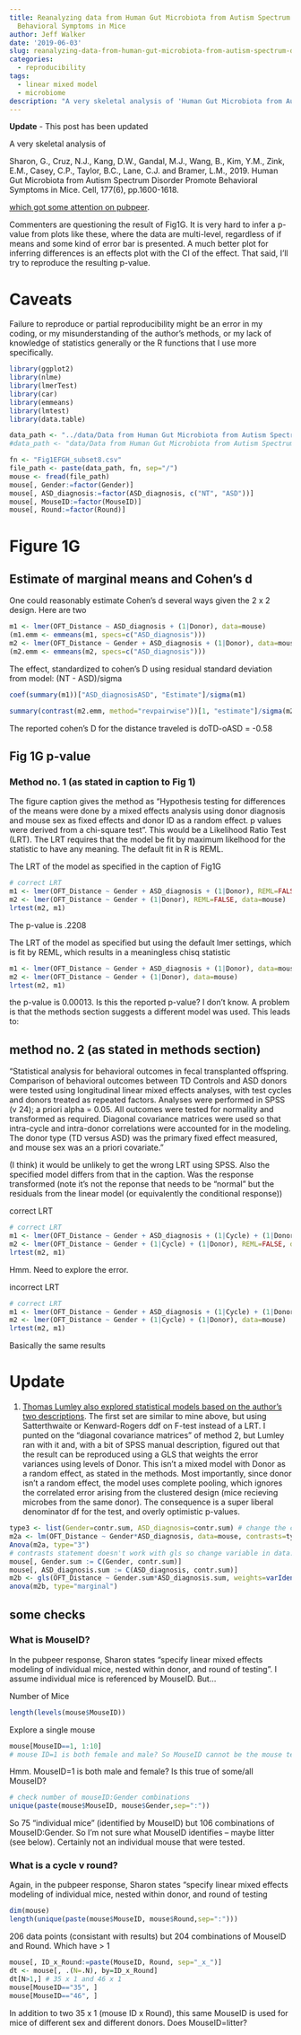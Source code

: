 ```yaml
---
title: Reanalyzing data from Human Gut Microbiota from Autism Spectrum Disorder Promote
  Behavioral Symptoms in Mice
author: Jeff Walker
date: '2019-06-03'
slug: reanalyzing-data-from-human-gut-microbiota-from-autism-spectrum-disorder-promote-behavioral-symptoms-in-mice
categories:
  - reproducibility
tags:
  - linear mixed model
  - microbiome
description: "A very skeletal analysis of 'Human Gut Microbiota from Autism Spectrum Disorder Promote Behavioral Symptoms in Mice', which got some attention on pubpeer. Commenters are questioning the result of Fig1G. It is very hard to infer a p-value from plots like these, where the data are multi-level, regardless if means and some kind of error bar is presented. A much better plot for inferring differences is an effects plot with the CI of the effect. That said, I'll try to reproduce the resulting p-value."
---
```

**Update** - This post has been updated

A very skeletal analysis of

Sharon, G., Cruz, N.J., Kang, D.W., Gandal, M.J., Wang, B., Kim, Y.M., Zink, E.M., Casey, C.P., Taylor, B.C., Lane, C.J. and Bramer, L.M., 2019. Human Gut Microbiota from Autism Spectrum Disorder Promote Behavioral Symptoms in Mice. Cell, 177(6), pp.1600-1618.

[which got some attention on pubpeer](https://pubpeer.com/publications/B521D325772244D8F656F1ED193ACA#).

Commenters are questioning the result of Fig1G. It is very hard to infer a p-value from plots like these, where the data are multi-level, regardless of if means and some kind of error bar is presented. A much better plot for inferring differences is an effects plot with the CI of the effect. That said, I'll try to reproduce the resulting p-value.

# Caveats
Failure to reproduce or partial reproducibility might be an error in my coding, or my misunderstanding of the author's methods, or my lack of knowledge of statistics generally or the R functions that I use more specifically.

```r
library(ggplot2)
library(nlme)
library(lmerTest)
library(car)
library(emmeans)
library(lmtest)
library(data.table)
```

```r
data_path <- "../data/Data from Human Gut Microbiota from Autism Spectrum Disorder Promote Behavioral Symptoms in Mice/Fig1"
#data_path <- "data/Data from Human Gut Microbiota from Autism Spectrum Disorder Promote Behavioral Symptoms in Mice/Fig1"
```

```r
fn <- "Fig1EFGH_subset8.csv"
file_path <- paste(data_path, fn, sep="/")
mouse <- fread(file_path)
mouse[, Gender:=factor(Gender)]
mouse[, ASD_diagnosis:=factor(ASD_diagnosis, c("NT", "ASD"))]
mouse[, MouseID:=factor(MouseID)]
mouse[, Round:=factor(Round)]
```

# Figure 1G

## Estimate of marginal means and Cohen's d

One could reasonably estimate Cohen's d several ways given the 2 x 2 design. Here are two

```r
m1 <- lmer(OFT_Distance ~ ASD_diagnosis + (1|Donor), data=mouse)
(m1.emm <- emmeans(m1, specs=c("ASD_diagnosis")))
m2 <- lmer(OFT_Distance ~ Gender + ASD_diagnosis + (1|Donor), data=mouse)
(m2.emm <- emmeans(m2, specs=c("ASD_diagnosis")))

```

The effect, standardized to cohen's D using residual standard deviation from model: (NT - ASD)/sigma 

```r
coef(summary(m1))["ASD_diagnosisASD", "Estimate"]/sigma(m1)

summary(contrast(m2.emm, method="revpairwise"))[1, "estimate"]/sigma(m2)


```

The reported cohen's D for the distance traveled is doTD-oASD = -0.58

## Fig 1G p-value
### Method no. 1 (as stated in caption to Fig 1)
The figure caption gives the method as "Hypothesis testing for differences of the means were done by a mixed effects analysis using donor diagnosis and mouse sex as fixed effects and donor ID as a random effect. p values were derived from a chi-square test". This would be a Likelihood Ratio Test (LRT). The LRT requires that the model be fit by maximum likelhood for the statistic to have any meaning. The default fit in R is REML.

The LRT of the model as specified in the caption of Fig1G
```r

# correct LRT
m1 <- lmer(OFT_Distance ~ Gender + ASD_diagnosis + (1|Donor), REML=FALSE, data=mouse)
m2 <- lmer(OFT_Distance ~ Gender + (1|Donor), REML=FALSE, data=mouse)
lrtest(m2, m1)

```

The p-value is .2208

The LRT of the model as specified but using the default lmer settings, which is fit by REML, which results in a meaningless chisq statistic

```r

m1 <- lmer(OFT_Distance ~ Gender + ASD_diagnosis + (1|Donor), data=mouse)
m2 <- lmer(OFT_Distance ~ Gender + (1|Donor), data=mouse)
lrtest(m2, m1)
```

the p-value is 0.00013. Is this the reported p-value? I don't know. A problem is that the methods section suggests a different model was used. This leads to:

## method no. 2 (as stated in methods section)

"Statistical analysis for behavioral outcomes in fecal transplanted offspring. Comparison of behavioral outcomes between TD Controls and ASD donors were tested using longitudinal linear mixed effects analyses, with test cycles and donors treated as repeated factors. Analyses were performed in SPSS (v 24); a priori alpha = 0.05. All outcomes were tested for normality and transformed as required. Diagonal covariance matrices were used so that intra-cycle and intra-donor correlations were accounted for in the modeling. The donor type (TD versus ASD) was the primary fixed effect measured, and mouse sex was an a priori covariate."

(I think) it would be unlikely to get the wrong LRT using SPSS. Also the specified model differs from that in the caption. Was the response transformed (note it's not the reponse that needs to be "normal" but the residuals from the linear model (or equivalently the conditional response))

correct LRT
```r
# correct LRT
m1 <- lmer(OFT_Distance ~ Gender + ASD_diagnosis + (1|Cycle) + (1|Donor), REML=FALSE, data=mouse)
m2 <- lmer(OFT_Distance ~ Gender + (1|Cycle) + (1|Donor), REML=FALSE, data=mouse)
lrtest(m2, m1)
```

Hmm. Need to explore the error.

incorrect LRT

```r
# correct LRT
m1 <- lmer(OFT_Distance ~ Gender + ASD_diagnosis + (1|Cycle) + (1|Donor), data=mouse)
m2 <- lmer(OFT_Distance ~ Gender + (1|Cycle) + (1|Donor), data=mouse)
lrtest(m2, m1)
```

Basically the same results

# Update

1. [Thomas Lumley also explored statistical models based on the author's two descriptions](https://notstatschat.rbind.io/2019/06/16/analysing-the-mouse-autism-data/). The first set are similar to mine above, but using Satterthwaite or Kenward-Rogers ddf on F-test instead of a LRT. I punted on the "diagonal covariance matrices" of method 2, but Lumley ran with it and, with a bit of SPSS manual description, figured out that the result can be reproduced using a GLS that weights the error variances using levels of Donor. This isn't a mixed model with Donor as a random effect, as stated in the methods. Most importantly, since donor isn't a random effect, the model uses complete pooling, which ignores the correlated error arising from the clustered design (mice recieving microbes from the same donor). The consequence is a super liberal denominator df for the test, and overly optimistic p-values.

```r

type3 <- list(Gender=contr.sum, ASD_diagnosis=contr.sum) # change the contrasts coding for the model matrix
m2a <- lm(OFT_Distance ~ Gender*ASD_diagnosis, data=mouse, contrasts=type3)
Anova(m2a, type="3")
# contrasts statement doesn't work with gls so change variable in data.table
mouse[, Gender.sum := C(Gender, contr.sum)]
mouse[, ASD_diagnosis.sum := C(ASD_diagnosis, contr.sum)]
m2b <- gls(OFT_Distance ~ Gender.sum*ASD_diagnosis.sum, weights=varIdent(form=~1|Donor), data=mouse)
anova(m2b, type="marginal")

```


## some checks
### What is MouseID?

In the pubpeer response, Sharon states "specify linear mixed effects modeling of individual mice, nested within donor, and round of testing". I assume individual mice is referenced by MouseID. But...

Number of Mice
```r
length(levels(mouse$MouseID))
```

Explore a single mouse
```r
mouse[MouseID==1, 1:10]
# mouse ID=1 is both female and male? So MouseID cannot be the mouse tested behaviorally
```

Hmm. MouseID=1 is both male and female? Is this true of some/all MouseID?

```r
# check number of mouseID:Gender combinations
unique(paste(mouse$MouseID, mouse$Gender,sep=":"))

```

So 75 "individual mice" (identified by MouseID) but 106 combinations of MouseID:Gender. So I'm not sure what MouseID identifies -- maybe litter (see below). Certainly not an individual mouse that were tested.

### What is a cycle v round?
Again, in the pubpeer response, Sharon states "specify linear mixed effects modeling of individual mice, nested within donor, and round of testing

```r
dim(mouse)
length(unique(paste(mouse$MouseID, mouse$Round,sep=":")))
```

206 data points (consistant with results) but 204 combinations of MouseID and Round. Which have > 1
```r
mouse[, ID_x_Round:=paste(MouseID, Round, sep="_x_")]
dt <- mouse[, .(N=.N), by=ID_x_Round]
dt[N>1,] # 35 x 1 and 46 x 1
mouse[MouseID=="35", ]
mouse[MouseID=="46", ]

```

In addition to two 35 x 1 (mouse ID x Round), this same MouseID is used for mice of different sex and different donors. Does MouseID=litter?
